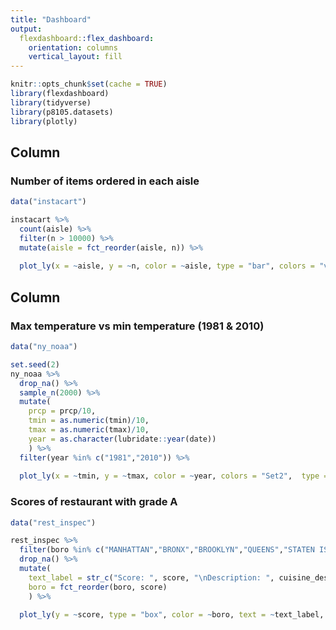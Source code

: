 ```yaml
---
title: "Dashboard"
output: 
  flexdashboard::flex_dashboard:
    orientation: columns
    vertical_layout: fill
---
```


```r
knitr::opts_chunk$set(cache = TRUE)
library(flexdashboard)
library(tidyverse)
library(p8105.datasets)
library(plotly)
```

Column {data-width=600}
-----------------------------------------------------------------------

### Number of items ordered in each aisle

```r
data("instacart")

instacart %>% 
  count(aisle) %>% 
  filter(n > 10000) %>% 
  mutate(aisle = fct_reorder(aisle, n)) %>% 
  
  plot_ly(x = ~aisle, y = ~n, color = ~aisle, type = "bar", colors = "viridis", source="Instacart")
```

Column {data-width=350}
-----------------------------------------------------------------------

### Max temperature vs min temperature (1981 & 2010)

```r
data("ny_noaa")

set.seed(2)
ny_noaa %>%
  drop_na() %>% 
  sample_n(2000) %>% 
  mutate(
    prcp = prcp/10,
    tmin = as.numeric(tmin)/10,
    tmax = as.numeric(tmax)/10,
    year = as.character(lubridate::year(date))
    ) %>% 
  filter(year %in% c("1981","2010")) %>% 
  
  plot_ly(x = ~tmin, y = ~tmax, color = ~year, colors = "Set2",  type = "scatter", mode = "markers", marker = list(size = ~prcp), text = ~paste('Precipitation: ', prcp))
```

### Scores of restaurant with grade A

```r
data("rest_inspec")

rest_inspec %>% 
  filter(boro %in% c("MANHATTAN","BRONX","BROOKLYN","QUEENS","STATEN ISLAND"),grade == "A") %>% 
  drop_na() %>% 
  mutate(
    text_label = str_c("Score: ", score, "\nDescription: ", cuisine_description),
    boro = fct_reorder(boro, score)
    ) %>% 
  
  plot_ly(y = ~score, type = "box", color = ~boro, text = ~text_label, alpha = 0.5)
```